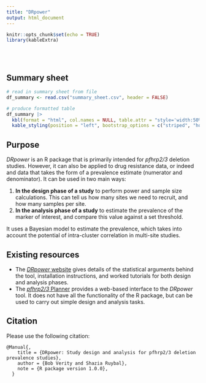 ```yaml
---
title: "DRpower"
output: html_document
---
```


```r
knitr::opts_chunk$set(echo = TRUE)
library(kableExtra)
```

<br/>
<br/>

## Summary sheet

```r
# read in summary sheet from file
df_summary <- read.csv("summary_sheet.csv", header = FALSE)

# produce formatted table
df_summary |>
  kbl(format = "html", col.names = NULL, table.attr = "style='width:50%;'") |>
  kable_styling(position = "left", bootstrap_options = c("striped", "hover", "condensed"))
```

## Purpose

*DRpower* is an R package that is primarily intended for *pfhrp2/3* deletion studies. However, it can also be applied to drug resistance data, or indeed and data that takes the form of a prevalence estimate (numerator and denominator). It can be used in two main ways:

1. **In the design phase of a study** to perform power and sample size calculations. This can tell us how many sites we need to recruit, and how many samples per site.
2. **In the analysis phase of a study** to estimate the prevalence of the marker of interest, and compare this value against a set threshold.

It uses a Bayesian model to estimate the prevalence, which takes into account the potential of intra-cluster correlation in multi-site studies.

## Existing resources

- The [*DRpower* website](https://mrc-ide.github.io/DRpower/) gives details of the statistical arguments behind the tool, installation instructions, and worked tutorials for both design and analysis phases.
- The [*pfhrp2/3* Planner](https://shiny.dide.ic.ac.uk/DRpower-app/) provides a web-based interface to the  *DRpower* tool. It does not have all the functionality of the R package, but can be used to carry out simple design and analysis tasks.

## Citation

Please use the following citation:

```
@Manual{,
    title = {DRpower: Study design and analysis for pfhrp2/3 deletion prevalence studies},
    author = {Bob Verity and Shazia Ruybal},
    note = {R package version 1.0.0},
  }
```
